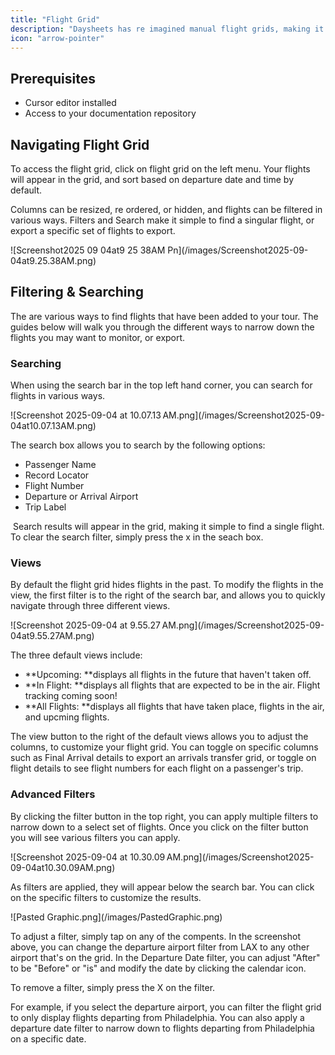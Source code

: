 ```yaml
---
title: "Flight Grid"
description: "Daysheets has re imagined manual flight grids, making it quick and easy to manage hundreds of flights across your tour. "
icon: "arrow-pointer"
---
```


## Prerequisites

- Cursor editor installed
- Access to your documentation repository

## Navigating Flight Grid

To access the flight grid, click on flight grid on the left menu. Your flights will appear in the grid, and sort based on departure date and time by default. 

Columns can be resized, re ordered, or hidden, and flights can be filtered in various ways. Filters and Search make it simple to find a singular flight, or export a specific set of flights to export. 

<Frame>
  ![Screenshot2025 09 04at9 25 38AM Pn](/images/Screenshot2025-09-04at9.25.38AM.png)
</Frame>

## Filtering & Searching 

The are various ways to find flights that have been added to your tour.  The guides below will walk you through the different ways to narrow down the flights you may want to monitor, or export.

### Searching

When using the search bar in the top left hand corner, you can search for flights in various ways. 

<Frame>
  ![Screenshot 2025-09-04 at 10.07.13 AM.png](/images/Screenshot2025-09-04at10.07.13AM.png)
</Frame>

The search box allows you to search by the following options:

- Passenger Name
- Record Locator
- Flight Number
- Departure or Arrival Airport
- Trip Label 

 Search results will appear in the grid, making it simple to find a single flight.  To clear the search filter, simply press the x in the seach box.

### Views

By default the flight grid hides flights in the past.  To modify the flights in the view, the first filter is to the right of the search bar, and allows you to quickly navigate through three different views.  

<Frame>
  ![Screenshot 2025-09-04 at 9.55.27 AM.png](/images/Screenshot2025-09-04at9.55.27AM.png)
</Frame>

The three default views include:

- **Upcoming: **displays all flights in the future that haven't taken off.
- **In Flight: **displays all flights that are expected to be in the air.  Flight tracking coming soon\!
- **All Flights: **displays all flights that have taken place, flights in the air, and upcming flights.

The view button to the right of the default views allows you to adjust the columns, to customize your flight grid.  You can toggle on specific columns such as Final Arrival details to export an arrivals transfer grid, or toggle on flight details to see flight numbers for each flight on a passenger's trip. 

### Advanced Filters

By clicking the filter button in the top right, you can apply multiple filters to narrow down to a select set of flights. Once you click on the filter button you will see various filters you can apply.

<Frame>
  ![Screenshot 2025-09-04 at 10.30.09 AM.png](/images/Screenshot2025-09-04at10.30.09AM.png)
</Frame>

As filters are applied, they will appear below the search bar.  You can click on the specific filters to customize the results.

<Frame>
  ![Pasted Graphic.png](/images/PastedGraphic.png)
</Frame>

To adjust a filter, simply tap on any of the compents.  In the screenshot above, you can change the departure airport filter from LAX to any other airport that's on the grid.  In the Departure Date filter, you can adjust "After" to be "Before" or "is" and modify the date by clicking the calendar icon. 

To remove a filter, simply press the X on the filter.  

 For example, if you select the departure airport, you can filter the flight grid to only display flights departing from Philadelphia. You can also apply a departure date filter to narrow down to flights departing from Philadelphia on a specific date. 